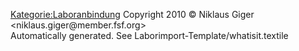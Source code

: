 [[Kategorie:Laboranbindung]]
Copyright 2010 © Niklaus Giger &lt;niklaus.giger@member.fsf.org&gt;<br />
 Automatically generated. See Laborimport-Template/whatisit.textile



{{PluginInfo
|plugin=ch.elexis.laborimport_rischbern
| eingelesen=von /elexis-base/ch.elexis.laborimport_rischbern/whatisit.textile am 25.03.2013
| name=Laborimport RischBern
| description=Laborimport RischBern
| category=feature
| license=EPL
| first_commit_date=2010-12-25
| first_commit_author=Niklaus
| responsible=support@medelexis.ch
| type=Laboranbindung


}}